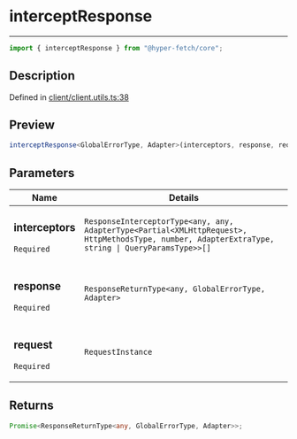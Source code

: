 # interceptResponse

<div class="api-docs__separator" data-reactroot="">

---

</div><div class="api-docs__import" data-reactroot="">

```ts
import { interceptResponse } from "@hyper-fetch/core";
```

</div><div class="api-docs__section">

## Description

</div><div class="api-docs__description"><span class="api-docs__do-not-parse">

</span></div><p class="api-docs__definition">

Defined in
[client/client.utils.ts:38](https://github.com/BetterTyped/hyper-fetch/blob/c3e2c45/packages/core/src/client/client.utils.ts#L38)

</p><div class="api-docs__section">

## Preview

</div><div class="api-docs__preview fn">

```ts
interceptResponse<GlobalErrorType, Adapter>(interceptors, response, request);
```

</div><div class="api-docs__section">

## Parameters

</div>
<div class="api-docs__parameters">
<table>
<thead><tr><th>Name</th><th>Details</th></tr></thead>
<tbody><tr param-data="interceptors"><td class="api-docs__param-name required">

### interceptors

`Required`

</td><td class="api-docs__param-type">

`ResponseInterceptorType<any, any, AdapterType<Partial<XMLHttpRequest>, HttpMethodsType, number, AdapterExtraType, string | QueryParamsType>>[]`

</td></tr><tr param-data="response"><td class="api-docs__param-name required">

### response

`Required`

</td><td class="api-docs__param-type">

`ResponseReturnType<any, GlobalErrorType, Adapter>`

</td></tr><tr param-data="request"><td class="api-docs__param-name required">

### request

`Required`

</td><td class="api-docs__param-type">

`RequestInstance`

</td></tr></tbody></table></div><div class="api-docs__section">

## Returns

</div><div class="api-docs__returns">

```ts
Promise<ResponseReturnType<any, GlobalErrorType, Adapter>>;
```

</div>
